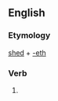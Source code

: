 ==English==

===Etymology===
[[shed]] + [[-eth]]

===Verb===
{{head|en|verb form}}

# {{en-archaic third-person singular of|shed}}